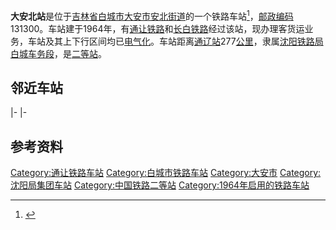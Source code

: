 {{noteTA
|1=zh-cn:始发车次; zh-hk:列車班次;
|2=zh-cn:车次; zh-hk:班次;
}}
{{Infobox China railway station
|车站名称 = 大安北站
|图片 = 
|图片介绍 = 
|其他名称 = 
|车站拼音 = Da'anbei
|英文名称 = Da'anbei Railway Station
|车站代码 = 56924<ref>{{cite book|title=中华人民共和国铁路车站代码（GB/T 10302-2010）|publisher=中国标准出版社|year=2010|isbn=155066140495|ignore-isbn-error=true|pages=6}}</ref>
|电报码 = RNT<ref>{{cite book|author=铁道部电子计算技术中心, 铁道部运输局|title=铁路车站站名代码表：TMIS使用|publisher=中国铁道出版社|location=北京|year=1998|isbn=9787113030995|pages=137}}</ref><ref>{{cite book|author=[[中华人民共和国铁道部|中华人民共和国铁道部]]|title=铁路电报站名略号（2012）|publisher=中国铁道出版社|location=北京|year=2012|unified=15113·3468|pages=21}}</ref>
|拼音码 = DAB
|车站地址 = [[吉林省|吉林省]][[白城市|白城市]][[大安市|大安市]][[安北街道|安北街道]]
|坐标 = {{coord|45.514751|124.232486|display=inline,title}}
|归属 = [[沈阳铁路局|沈阳铁路局]][[白城车务段|白城车务段]]
|线路 = [[通让铁路|通让铁路]]、[[长白铁路|长白铁路]]大安联络线、大安西联络线
|车站等级 = [[二等站_(中铁)|二等站]]
}}
'''大安北站'''是位于[[吉林省|吉林省]][[白城市|白城市]][[大安市|大安市]][[安北街道|安北街道]]的一个铁路车站<ref>{{cite web|url=http://www.12306.cn/mormhweb/kyyyz/shenyang/201001/t20100124_1164.html|title=沈阳局集团公司客运站数据(车站)|publisher=[[中国铁路客户服务中心|中国铁路客户服务中心]]|accessdate=2018-05-13|archive-date=2017-12-05|archive-url=https://web.archive.org/web/20171205142631/http://www.12306.cn/mormhweb/kyyyz/shenyang/201001/t20100124_1164.html|dead-url=no}}</ref>，[[邮政编码|邮政编码]]131300。车站建于1964年，有[[通让铁路|通让铁路]]和[[长白铁路|长白铁路]]经过该站，现办理客货运业务，车站及其上下行区间均已[[电气化|电气化]]。车站距离[[通辽站|通辽站]]277[[公里|公里]]，隶属[[沈阳铁路局|沈阳铁路局]][[白城车务段|白城车务段]]，是[[二等站_(中铁)|二等站]]。

== 邻近车站 ==
{{start rail box|[[File:China_Railways.svg|16px]] [[中国铁路|中国铁路]]}}
{{s-inop|[[建设站|建设站]]|{{站|通辽}}方向}}
{{s-line|[[通让铁路|通让铁路]]<br />← 9km 大安北站 8km →}}
{{s-inop|[[他石海站|他石海站]]|{{站|大庆西}}方向}}
|-
{{s-inop|[[大安站_(吉林)|大安站]]|起点站}}
{{s-line|大安联络线<br />← 7km 大安北站 {{0}}{{0}}{{0}} {{0}}{{0}}}}
{{terminus}}
|-
{{terminus}}
{{s-line|大安西联络线<br />{{0}}{{0}} {{0}}{{0}}{{0}} 大安北站 9km →}}
{{s-inop|[[大安西站|大安西站]]|终点站}}
{{end box}}

== 参考资料 ==
{{reflist}}

{{通让铁路}}
{{长白铁路}}
{{铁路车站小作品}}
{{吉林小作品}}

[[Category:通让铁路车站|Category:通让铁路车站]]
[[Category:白城市铁路车站|Category:白城市铁路车站]]
[[Category:大安市|Category:大安市]]
[[Category:沈阳局集团车站|Category:沈阳局集团车站]]
[[Category:中国铁路二等站|Category:中国铁路二等站]]
[[Category:1964年启用的铁路车站|Category:1964年启用的铁路车站]]